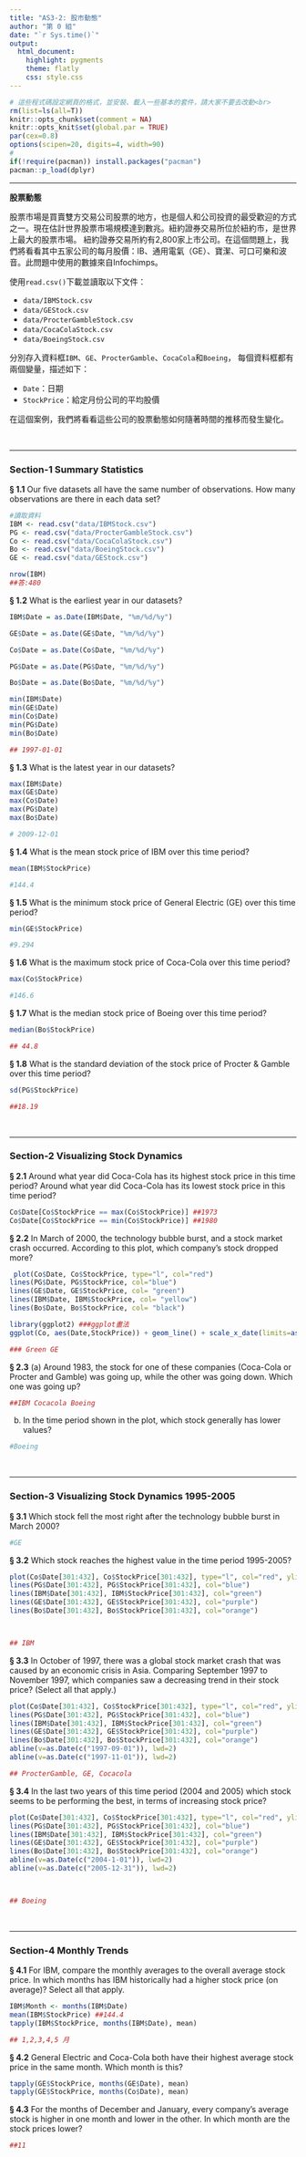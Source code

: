 ```yaml
---
title: "AS3-2: 股市動態"
author: "第 0 組"
date: "`r Sys.time()`"
output:
  html_document:
    highlight: pygments
    theme: flatly
    css: style.css
---
```


```r
# 這些程式碼設定網頁的格式，並安裝、載入一些基本的套件，請大家不要去改動<br>
rm(list=ls(all=T))
knitr::opts_chunk$set(comment = NA)
knitr::opts_knit$set(global.par = TRUE)
par(cex=0.8)
options(scipen=20, digits=4, width=90)
#
if(!require(pacman)) install.packages("pacman")
pacman::p_load(dplyr)
```
<hr>

**股票動態**

股票市場是買賣雙方交易公司股票的地方，也是個人和公司投資的最受歡迎的方式之一。現在估計世界股票市場規模達到數兆。紐約證券交易所位於紐約市，是世界上最大的股票市場。 紐約證券交易所約有2,800家上市公司。在這個問題上，我們將看看其中五家公司的每月股價：IB、通用電氣（GE）、寶潔、可口可樂和波音。此問題中使用的數據來自Infochimps。

使用`read.csv()`下載並讀取以下文件：

+ `data/IBMStock.csv`
+ `data/GEStock.csv`
+ `data/ProcterGambleStock.csv`
+ `data/CocaColaStock.csv`
+ `data/BoeingStock.csv` 

分別存入資料框`IBM`、`GE`、`ProcterGamble`、`CocaCola`和`Boeing`，
每個資料框都有兩個變量，描述如下：

+ `Date`：日期
+ `StockPrice`：給定月份公司的平均股價

在這個案例，我們將看看這些公司的股票動態如何隨著時間的推移而發生變化。

<br><hr>

###  Section-1 Summary Statistics

__§ 1.1__ Our five datasets all have the same number of observations. How many observations are there in each data set?
```r
#讀取資料
IBM <- read.csv("data/IBMStock.csv")
PG <- read.csv("data/ProcterGambleStock.csv")
Co <- read.csv("data/CocaColaStock.csv")
Bo <- read.csv("data/BoeingStock.csv")
GE <- read.csv("data/GEStock.csv")

nrow(IBM)
##答:480 
```


__§ 1.2__ What is the earliest year in our datasets?
```r
IBM$Date = as.Date(IBM$Date, "%m/%d/%y")

GE$Date = as.Date(GE$Date, "%m/%d/%y")

Co$Date = as.Date(Co$Date, "%m/%d/%y")

PG$Date = as.Date(PG$Date, "%m/%d/%y")

Bo$Date = as.Date(Bo$Date, "%m/%d/%y")

min(IBM$Date)
min(GE$Date)
min(Co$Date)
min(PG$Date)
min(Bo$Date)

## 1997-01-01
```

__§ 1.3__ What is the latest year in our datasets?
```r
max(IBM$Date)
max(GE$Date)
max(Co$Date)
max(PG$Date)
max(Bo$Date)

# 2009-12-01
```

__§ 1.4__ What is the mean stock price of IBM over this time period?
```r
mean(IBM$StockPrice)

#144.4
```

__§ 1.5__ What is the minimum stock price of General Electric (GE) over this time period?
```r
min(GE$StockPrice)

#9.294 
```

__§ 1.6__ What is the maximum stock price of Coca-Cola over this time period?
```r
max(Co$StockPrice)

#146.6
```

__§ 1.7__ What is the median stock price of Boeing over this time period?
```r
median(Bo$StockPrice)

## 44.8 
```

__§ 1.8__ What is the standard deviation of the stock price of Procter & Gamble over this time period?
```r
sd(PG$StockPrice)

##18.19
```

<br><hr>

###  Section-2 Visualizing Stock Dynamics

__§ 2.1__ Around what year did Coca-Cola has its highest stock price in this time period? Around what year did Coca-Cola has its lowest stock price in this time period?
```r
Co$Date[Co$StockPrice == max(Co$StockPrice)] ##1973
Co$Date[Co$StockPrice == min(Co$StockPrice)] ##1980
```


__§ 2.2__ In March of 2000, the technology bubble burst, and a stock market crash occurred. According to this plot, which company's stock dropped more?
```r
 plot(Co$Date, Co$StockPrice, type="l", col="red")
lines(PG$Date, PG$StockPrice, col="blue")
lines(GE$Date, GE$StockPrice, col= "green")
lines(IBM$Date, IBM$StockPrice, col= "yellow")
lines(Bo$Date, Bo$StockPrice, col= "black")

library(ggplot2) ###ggplot畫法
ggplot(Co, aes(Date,StockPrice)) + geom_line() + scale_x_date(limits=as.Date(c('1980-01-01','2000-12-31')))

### Green GE

```

__§ 2.3__ (a) Around 1983, the stock for one of these companies (Coca-Cola or Procter and Gamble) was going up, while the other was going down. Which one was going up? 
```r
##IBM Cocacola Boeing
```

(b) In the time period shown in the plot, which stock generally has lower values?
```r
#Boeing 
```


<br><hr>

###  Section-3 Visualizing Stock Dynamics 1995-2005

__§ 3.1__ Which stock fell the most right after the technology bubble burst in March 2000?
```r
#GE 
```

__§ 3.2__ Which stock reaches the highest value in the time period 1995-2005?
```r
plot(Co$Date[301:432], Co$StockPrice[301:432], type="l", col="red", ylim=c(0,210))
lines(PG$Date[301:432], PG$StockPrice[301:432], col="blue")
lines(IBM$Date[301:432], IBM$StockPrice[301:432], col="green")
lines(GE$Date[301:432], GE$StockPrice[301:432], col="purple")
lines(Bo$Date[301:432], Bo$StockPrice[301:432], col="orange")



## IBM 
```

__§ 3.3__ In October of 1997, there was a global stock market crash that was caused by an economic crisis in Asia. Comparing September 1997 to November 1997, which companies saw a decreasing trend in their stock price? (Select all that apply.)
```r
plot(Co$Date[301:432], Co$StockPrice[301:432], type="l", col="red", ylim=c(0,210))
lines(PG$Date[301:432], PG$StockPrice[301:432], col="blue")
lines(IBM$Date[301:432], IBM$StockPrice[301:432], col="green")
lines(GE$Date[301:432], GE$StockPrice[301:432], col="purple")
lines(Bo$Date[301:432], Bo$StockPrice[301:432], col="orange")
abline(v=as.Date(c("1997-09-01")), lwd=2)
abline(v=as.Date(c("1997-11-01")), lwd=2)

## ProcterGamble, GE, Cocacola 
```

__§ 3.4__ In the last two years of this time period (2004 and 2005) which stock seems to be performing the best, in terms of increasing stock price?
```r
plot(Co$Date[301:432], Co$StockPrice[301:432], type="l", col="red", ylim=c(0,210))
lines(PG$Date[301:432], PG$StockPrice[301:432], col="blue")
lines(IBM$Date[301:432], IBM$StockPrice[301:432], col="green")
lines(GE$Date[301:432], GE$StockPrice[301:432], col="purple")
lines(Bo$Date[301:432], Bo$StockPrice[301:432], col="orange")
abline(v=as.Date(c("2004-1-01")), lwd=2)
abline(v=as.Date(c("2005-12-31")), lwd=2)



## Boeing 
```


<br><hr>


###  Section-4 Monthly Trends

__§ 4.1__ For IBM, compare the monthly averages to the overall average stock price. In which months has IBM historically had a higher stock price (on average)? Select all that apply.
```r
IBM$Month <- months(IBM$Date)
mean(IBM$StockPrice) ##144.4 
tapply(IBM$StockPrice, months(IBM$Date), mean)

## 1,2,3,4,5 月
```

__§ 4.2__ General Electric and Coca-Cola both have their highest average stock price in the same month. Which month is this?
```r
tapply(GE$StockPrice, months(GE$Date), mean)
tapply(GE$StockPrice, months(Co$Date), mean)
```

__§ 4.3__ For the months of December and January, every company's average stock is higher in one month and lower in the other. In which month are the stock prices lower?
```r
##11 
```

<br><br><br>

